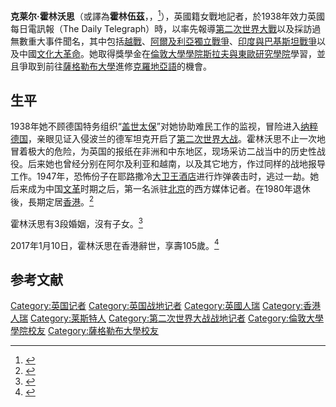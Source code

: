 {{noteTA
|1=zh-hans:莱斯特;zh-hant:萊斯特;zh-tw:列斯特;
}}
{{Infobox person
| name        = 克莱尔·霍林沃思<br /><small>{{lang|en|Clare Hollingworth}}</small>
| image       =
| image_size  = 
| caption     = 
| birth_date  = {{birth date|1911|10|10|df=yes}}
| birth_place = {{UK}}[[莱斯特|莱斯特]]{{tsl|en|Knighton, Leicester|奈頓 (列斯特)|奈頓}}
| death_date  = {{death date and age|2017|01|10|1911|10|10|df=yes}}
| death_place = {{HKG}}[[中環|中環]]
| occupation  = 記者
}}
'''克莱尔·霍林沃思'''（或譯為'''霍林伍茲'''，{{lang-en|Clare Hollingworth}}，{{bd|1911年|10月10日|2017年|1月10日|catIdx=Hollingworth}}<ref>{{cite news|url=http://www.telegraph.co.uk/news/2017/01/10/clare-hollingworth-dies-aged-105-telegraph-correspondent-broke/|title=Clare Hollingworth dies aged 105: Telegraph correspondent who broke the news of World War II passes away in Hong Kong|publisher=The Telegraph|date=2017-01-10|accessdate=2017-01-10|archive-date=2017-01-16|archive-url=https://web.archive.org/web/20170116183331/http://www.telegraph.co.uk/news/2017/01/10/clare-hollingworth-dies-aged-105-telegraph-correspondent-broke/|dead-url=no}}</ref>），英國籍女戰地記者，於1938年效力英國每日電訊報（The Daily Telegraph）時，以率先報導[[第二次世界大戰|第二次世界大戰]]以及採訪過無數重大事件聞名，其中包括[[越戰|越戰]]、[[阿爾及利亞獨立戰爭|阿爾及利亞獨立戰爭]]、[[印巴戰爭|印度與巴基斯坦戰爭]]以及中國[[文化大革命|文化大革命]]。她取得獎學金在[[倫敦大學學院|倫敦大學學院]][[倫敦大學學院斯拉夫與東歐研究學院|斯拉夫與東歐研究學院]]學習，並且爭取到前往[[薩格勒布大學|薩格勒布大學]]進修[[克羅地亞語|克羅地亞語]]的機會。

==生平==
1938年她不顾德国特务组织“[[盖世太保|盖世太保]]”对她协助难民工作的监视，冒险进入[[纳粹德国|纳粹德国]]，亲眼见证入侵波兰的德军坦克开启了[[第二次世界大战|第二次世界大战]]。霍林沃思不止一次地冒着极大的危险，为英国的报纸在非洲和中东地区，现场采访二战当中的历史性战役。后来她也曾经分别在阿尔及利亚和越南，以及其它地方，作过同样的战地报导工作。1947年，恐怖份子在耶路撒冷[[大卫王酒店|大卫王酒店]]进行炸弹袭击时，逃过一劫。她后来成为中国[[文革|文革]]时期之后，第一名派驻[[北京|北京]]的西方媒体记者。在1980年退休後，長期定居[[香港|香港]]。<ref>{{Cite web |url=http://www.voanews.com/chinese/news/20111010-CHINA---CORRESPONDENTS-100TH-131482613.html |title=十月十日生日的英百岁记者香港庆生 |accessdate=2011-10-17 |archive-date=2011-10-11 |archive-url=https://web.archive.org/web/20111011184040/http://www.voanews.com/chinese/news/20111010-CHINA---CORRESPONDENTS-100TH-131482613.html |dead-url=no }}</ref>

霍林沃思有3段婚姻，沒有子女。<ref name=rfi01>{{Cite news |url=http://cn.rfi.fr/%E4%B8%AD%E5%9B%BD/20170110-%E8%8B%B1%E5%9B%BD%E8%80%81%E7%89%8C%E6%88%98%E5%9C%B0%E8%AE%B0%E8%80%85%E9%9C%8D%E6%9E%97%E6%B2%83%E6%80%9D%E9%80%9D%E4%B8%96 |title=英国老牌战地记者霍林沃思香港逝世 |publisher=法廣 |date=2017-01-10 |accessdate=2017-01-11 |archive-date=2019-08-17 |archive-url=https://web.archive.org/web/20190817003101/http://cn.rfi.fr/%E4%B8%AD%E5%9B%BD/20170110-%E8%8B%B1%E5%9B%BD%E8%80%81%E7%89%8C%E6%88%98%E5%9C%B0%E8%AE%B0%E8%80%85%E9%9C%8D%E6%9E%97%E6%B2%83%E6%80%9D%E9%80%9D%E4%B8%96 |dead-url=no }}</ref>

2017年1月10日，霍林沃思在香港辭世，享壽105歲。<ref>{{cite news|last1=Mok|first1=Danny|last2=Healy Fenton|first2=Anne|title=Clare Hollingworth, the journalist who broke the news of the second world war, dies in Hong Kong|url=http://www.scmp.com/news/world/europe/article/2060970/veteran-british-war-correspondent-clare-hollingworth-dies|accessdate=2017-01-10|work=South China Morning Post|date=2017-01-11|archive-date=2020-11-12|archive-url=https://web.archive.org/web/20201112024330/https://www.scmp.com/news/world/europe/article/2060970/veteran-british-war-correspondent-clare-hollingworth-dies|dead-url=no}}</ref>

==参考文献==
<references />
{{VOA}}
{{Authority control}}

{{DEFAULTSORT:Hollingworth, Clare}}

[[Category:英国记者|Category:英国记者]]
[[Category:英国战地记者|Category:英国战地记者]]
[[Category:英國人瑞|Category:英國人瑞]]
[[Category:香港人瑞|Category:香港人瑞]]
[[Category:莱斯特人|Category:莱斯特人]]
[[Category:第二次世界大战战地记者|Category:第二次世界大战战地记者]]
[[Category:倫敦大學學院校友|Category:倫敦大學學院校友]]
[[Category:薩格勒布大學校友|Category:薩格勒布大學校友]]